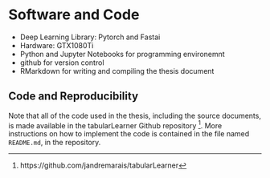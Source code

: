 # Software and Code\label{app:code}

+ Deep Learning Library: Pytorch and Fastai
+ Hardware: GTX1080Ti
+ Python and Jupyter Notebooks for programming environemnt
+ github for version control
+ RMarkdown for writing and compiling the thesis document

## Code and Reproducibility

Note that all of the code used in the thesis, including the source documents, is made available in the tabularLearner Github repository [^repo]. More instructions on how to implement the code is contained in the file named `README.md`, in the repository.


[^repo]: https://github.com/jandremarais/tabularLearner
